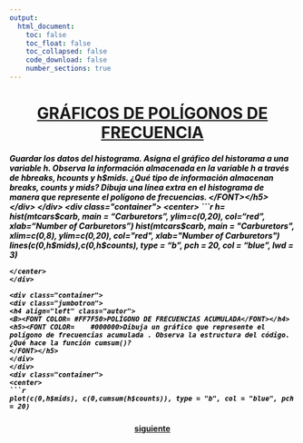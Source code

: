 ```yaml
---
output:
  html_document:
    toc: false
    toc_float: false
    toc_collapsed: false
    code_download: false
    number_sections: true
---
```

<div class="container-fluid main-container">
<div id="header">
<h1 class="title toc-ignore">
<B>
<center>
<u>GRÁFICOS DE POLÍGONOS DE FRECUENCIA</u>
</center>
</div>
</div>
<div class="container">
<div class="jumbotron">
<h5><FONT COLOR=	#000000>Guardar los datos del histograma. Asigna el gráfico del historama a una variable h. Observa la información almacenada en la variable h a través de h$breaks, h$counts y h$mids. ¿Qué tipo de información almacenan breaks, counts y mids? Dibuja una línea extra en el histograma de manera que represente el polígono de frecuencias.
</FONT></h5>
</div>
</div>
<div class="container">
<center>
```r
h= hist(mtcars$carb, main = "Carburetors", ylim=c(0,20), col="red", xlab="Number of Carburetors")
hist(mtcars$carb, main = "Carburetors", xlim=c(0,8), ylim=c(0,20), col="red", xlab="Number of Carburetors")
lines(c(0,h$mids),c(0,h$counts), type = "b", pch = 20, col = "blue", lwd = 3)
```
</center>
</div>

<div class="container">
<div class="jumbotron">
<h4 align="left" class="autor">
<B><FONT COLOR=	#FF7F50>POLÍGONO DE FRECUENCIAS ACUMULADA</FONT></h4>
<h5><FONT COLOR=	#000000>Dibuja un gráfico que represente el polígono de frecuencias acumulada . Observa la estructura del código.¿Qué hace la función cumsum()?
</FONT></h5>
</div>
</div>
<div class="container">
<center>
```r
plot(c(0,h$mids), c(0,cumsum(h$counts)), type = "b", col = "blue", pch = 20)
```
</center>
</div>
  <p align="center" class="lead">
    <a class="btn btn-primary btn-lg "
href="CIRCULAR.html" >siguiente</a>
  </p>


